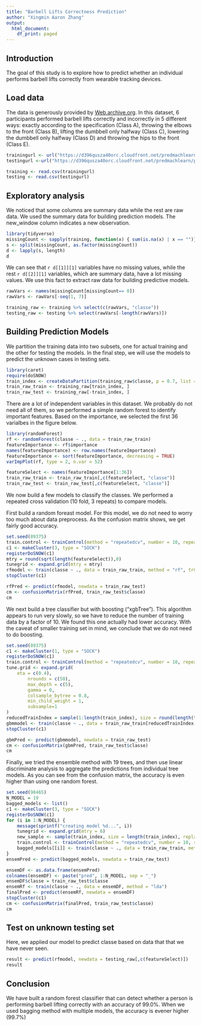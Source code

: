 ```yaml
---
title: "Barbell Lifts Correctness Prediction"
author: "Xingmin Aaron Zhang"
output:
  html_document:
    df_print: paged
---
```


## Introduction
The goal of this study is to explore how to predict whether an individual performs barbell lifts correctly from wearable tracking devices.

## Load data
The data is generously provided by [Web.archive.org](http://web.archive.org/web/20161224072740/http:/groupware.les.inf.puc-rio.br/har). In this dataset, 6 participants performed barbell lifts correctly and incorrectly in 5 different ways: exactly according to the specification (Class A), throwing the elbows to the front (Class B), lifting the dumbbell only halfway (Class C), lowering the dumbbell only halfway (Class D) and throwing the hips to the front (Class E).
```r
trainingurl <- url("https://d396qusza40orc.cloudfront.net/predmachlearn/pml-training.csv")
testingurl <-url("https://d396qusza40orc.cloudfront.net/predmachlearn/pml-testing.csv")

training <- read.csv(trainingurl)
testing <- read.csv(testingurl)
```

## Exploratory analysis
We noticed that some columns are summary data while the rest are raw data. We used the summary data for building prediction models. The new_window column indicates a new observation.  
```r
library(tidyverse)
missingCount <- sapply(training, function(x) { sum(is.na(x) | x == "")})
s <- split(missingCount, as.factor(missingCount))
d <- lapply(s, length)
d
```
We can see that `r d[[1]][1]` variables have no missing values, while the rest `r d[[2]][1]` variables, which are summary data, have a lot missing values. We use this fact to extract raw data for building predictive models.

```r
rawVars <- names(missingCount[missingCount== 0])
rawVars <- rawVars[-seq(1, 7)]

training_raw <- training %>% select(c(rawVars, "classe"))
testing_raw <- testing %>% select(rawVars[-length(rawVars)])
```


## Building Prediction Models
We partition the training data into two subsets, one for actual training and the other for testing the models. In the final step, we will use the models to predict the unknown cases in testing sets. 
```r
library(caret)
require(doSNOW)
train_index <- createDataPartition(training_raw$classe, p = 0.7, list = FALSE)
train_raw_train <- training_raw[train_index, ]
train_raw_test <- training_raw[-train_index, ]
```

There are a lot of independent variables in this dataset. We probably do not need all of them, so we performed a simple random forest to identify important features. Based on the importance, we selected the first 36 varialbes in the figure below.
```r
library(randomForest)
rf <- randomForest(classe ~ ., data = train_raw_train)
featureImportance <- rf$importance
names(featureImportance) <- row.names(featureImportance)
featureImportance <- sort(featureImportance, decreasing = TRUE)
varImpPlot(rf, type = 2, n.var = 52)

featureSelect <- names(featureImportance[1:36])
train_raw_train <- train_raw_train[,c(featureSelect, "classe")]
train_raw_test <- train_raw_test[,c(featureSelect, "classe")]
```

We now build a few models to classify the classes. We performed a repeated cross validation (10 fold, 3 repeats) to compare models.

First build a random foreast model. For this model, we do not need to worry too much about data preprocess. As the confusion matrix shows, we get fairly good accuracy. 
```r
set.seed(89375)
train.control <- trainControl(method = "repeatedcv", number = 10, repeats = 3, search = "grid", classProbs = TRUE)
c1 <- makeCluster(3, type = "SOCK")
registerDoSNOW(c1)
mtry = round(sqrt(length(featureSelect)),0)
tunegrid <- expand.grid(mtry = mtry)
rfmodel <- train(classe ~ ., data = train_raw_train, method = "rf", trControl = train.control, tuneGrid = tunegrid, ntree = 10)
stopCluster(c1)

rfPred <- predict(rfmodel, newdata = train_raw_test)
cm <- confusionMatrix(rfPred, train_raw_test$classe)
cm
```

We next build a tree classifier but with boosting ("xgbTree"). This algorithm appears to run very slowly, so we have to reduce the number of training data by a factor of 10. We found this one actually had lower accuracy. With the caveat of smaller training set in mind, we conclude that we do not need to do boosting. 
```r
set.seed(89375)
c1 <- makeCluster(1, type = "SOCK")
registerDoSNOW(c1)
train.control <- trainControl(method = "repeatedcv", number = 10, repeats = 3, search = "grid", classProbs = TRUE)
tune.grid <- expand.grid(
    eta = c(0.4), 
		nrounds = c(50), 
		max_depth = c(5), 
		gamma = 0, 
		colsample_bytree = 0.8, 
		min_child_weight = 1, 
		subsample=1
)
reducedTrainIndex = sample(1:length(train_index), size = round(length(train_index)/10, 0), replace = FALSE)
gbmmodel <- train(classe ~ ., data = train_raw_train[reducedTrainIndex, ], method = "xgbTree", trControl = train.control, tuneGrid = tune.grid)
stopCluster(c1)

gbmPred <- predict(gbmmodel, newdata = train_raw_test)
cm <- confusionMatrix(gbmPred, train_raw_test$classe)
cm
```


Finally, we tried the ensemble method with 19 trees, and then use linear discriminate analysis to aggregate the predictions from individual tree models. As you can see from the confusion matrix, the accuracy is even higher than using one random forest.
```r
set.seed(98465)
N_MODEL = 19
bagged_models <- list()
c1 <- makeCluster(3, type = "SOCK")
registerDoSNOW(c1)
for (i in 1:N_MODEL) {
    message(sprintf("creating model %d...", i))
    tunegrid <- expand.grid(mtry = 6)
    new_sample <- sample(train_index, size = length(train_index), replace = TRUE)
    train.control <- trainControl(method = "repeatedcv", number = 10, repeats = 3, search = "grid", classProbs = TRUE)
    bagged_models[[i]] <- train(classe ~ ., data = train_raw_train, method = "rf", trControl = train.control, ntree = 10, tuneGrid = tunegrid )
}
ensemPred <- predict(bagged_models, newdata = train_raw_test)

ensemDF <- as.data.frame(ensemPred)
colnames(ensemDF) <- paste("pred", 1:N_MODEL, sep = "_")
ensemDF$classe = train_raw_test$classe
ensemRf <- train(classe ~ ., data = ensemDF, method = "lda")
finalPred <- predict(ensemRf, newdata = ensemDF)
stopCluster(c1)
cm <- confusionMatrix(finalPred, train_raw_test$classe)
cm
```

## Test on unknown testing set
Here, we applied our model to predict classe based on data that that we have never seen.

```r
result <- predict(rfmodel, newdata = testing_raw[,c(featureSelect)])
result
```

## Conclusion

We have built a random forest classifier that can detect whether a person is performing barbell lifting correctly with an accuracy of 99.0%. When we used bagging method with multiple models, the accuracy is evener higher (99.7%)